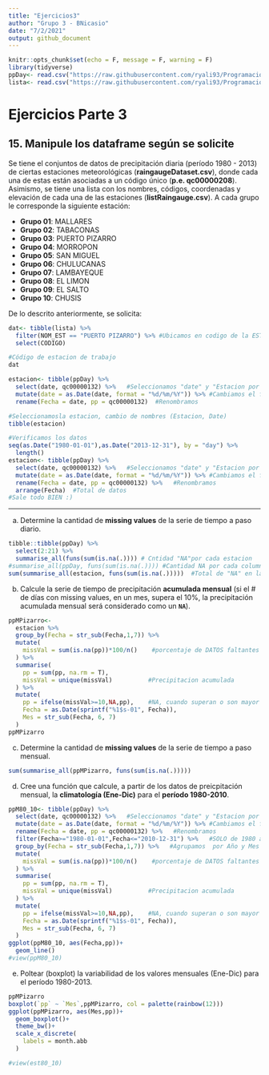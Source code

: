 ```yaml
---
title: "Ejercicios3"
author: "Grupo 3 - BNicasio"
date: "7/2/2021"
output: github_document
---
```


```r
knitr::opts_chunk$set(echo = F, message = F, warning = F)
library(tidyverse)
ppDay<- read.csv("https://raw.githubusercontent.com/ryali93/ProgramacionR/master/data/raingaugeDataset.csv", sep = ",")
lista<- read.csv("https://raw.githubusercontent.com/ryali93/ProgramacionR/master/data/listRaingauge.csv", sep = ",")
```

# Ejercicios Parte 3
## 15. Manipule los dataframe según se solicite
Se tiene el conjuntos de datos de precipitación diaria (período 1980 - 2013) de ciertas estaciones meteorológicas (**raingaugeDataset.csv**), donde cada una de estas están asociadas a un código único (**p.e. qc00000208**). Asimismo, se tiene una lista con los nombres, códigos, coordenadas y elevación de cada una de las estaciones (**listRaingauge.csv**).
A cada grupo le corresponde la siguiente estación:

- **Grupo 01**: MALLARES
- **Grupo 02**: TABACONAS
- **Grupo 03**: PUERTO PIZARRO
- **Grupo 04**: MORROPON
- **Grupo 05**: SAN MIGUEL
- **Grupo 06**: CHULUCANAS
- **Grupo 07**: LAMBAYEQUE
- **Grupo 08**: EL LIMON
- **Grupo 09**: EL SALTO
- **Grupo 10**: CHUSIS

De lo descrito anteriormente, se solicita:
```r
dat<- tibble(lista) %>% 
  filter(NOM_EST == "PUERTO PIZARRO") %>% #Ubicamos en codigo de la ESTACION
  select(CODIGO)
```
```r
#Código de estacion de trabajo
dat
```

```r
estacion<- tibble(ppDay) %>% 
  select(date, qc00000132) %>%   #Seleccionamos "date" y "Estacion por el codigo"
  mutate(date = as.Date(date, format = "%d/%m/%Y")) %>% #Cambiamos el formato de fecha
  rename(Fecha = date, pp = qc00000132)  #Renombramos
```
```r
#Seleccionamosla estacion, cambio de nombres (Estacion, Date)
tibble(estacion)
```
```r
#Verificamos los datos
seq(as.Date("1980-01-01"),as.Date("2013-12-31"), by = "day") %>% 
  length()
estacion<- tibble(ppDay) %>% 
  select(date, qc00000132) %>%   #Seleccionamos "date" y "Estacion por el codigo"
  mutate(date = as.Date(date, format = "%d/%m/%Y")) %>% #Cambiamos el formato de fecha
  rename(Fecha = date, pp = qc00000132) %>%   #Renombramos
  arrange(Fecha)  #Total de datos
#Sale todo BIEN :)
```

** *
a) Determine la cantidad de **missing values** de la serie de tiempo a paso diario.
```r
tibble::tibble(ppDay) %>% 
  select(2:21) %>% 
  summarise_all(funs(sum(is.na(.)))) # Cntidad "NA"por cada estacion 
#summarise_all(ppDay, funs(sum(is.na(.)))) #Cantidad NA por cada columna
sum(summarise_all(estacion, funs(sum(is.na(.)))))  #Total de "NA" en la estacion "Puerto Pizarro"
```
b) Calcule la serie de tiempo de precipitación **acumulada mensual** (si el # de días con missing values, en un mes, supera el 10%, la precipitación acumulada mensual será considerado como un **`NA`**).
```r
ppMPizarro<-
  estacion %>% 
  group_by(Fecha = str_sub(Fecha,1,7)) %>% 
  mutate(
    missVal = sum(is.na(pp))*100/n()    #porcentaje de DATOS faltantes
  ) %>% 
  summarise(
    pp = sum(pp, na.rm = T),
    missVal = unique(missVal)          #Precipitacion acumulada
  ) %>% 
  mutate(
    pp = ifelse(missVal>=10,NA,pp),    #NA, cuando superan o son mayor a 10%
    Fecha = as.Date(sprintf("%1$s-01", Fecha)),
    Mes = str_sub(Fecha, 6, 7)
  )
ppMPizarro
```
c) Determine la cantidad de **missing values** de la serie de tiempo a paso mensual.
```r
sum(summarise_all(ppMPizarro, funs(sum(is.na(.)))))
```
d) Cree una función que calcule, a partir de los datos de preicpitación mensual, la **climatología (Ene-Dic)** para el **período 1980-2010**.
```r

ppM80_10<- tibble(ppDay) %>% 
  select(date, qc00000132) %>%   #Seleccionamos "date" y "Estacion por el codigo"
  mutate(date = as.Date(date, format = "%d/%m/%Y")) %>% #Cambiamos el formato de fecha
  rename(Fecha = date, pp = qc00000132) %>%   #Renombramos
  filter(Fecha>="1980-01-01",Fecha<="2010-12-31") %>%   #SOLO de 1980 a 2010
  group_by(Fecha = str_sub(Fecha,1,7)) %>%   #Agrupamos  por Año y Mes
  mutate(
    missVal = sum(is.na(pp))*100/n()    #porcentaje de DATOS faltantes
  ) %>% 
  summarise(
    pp = sum(pp, na.rm = T),
    missVal = unique(missVal)          #Precipitacion acumulada
  ) %>% 
  mutate(
    pp = ifelse(missVal>=10,NA,pp),    #NA, cuando superan o son mayor a 10%
    Fecha = as.Date(sprintf("%1$s-01", Fecha)),
    Mes = str_sub(Fecha, 6, 7)
  )
ggplot(ppM80_10, aes(Fecha,pp))+
  geom_line()
#view(ppM80_10)
```
e) Poltear (boxplot) la variabilidad de los valores mensuales (Ene-Dic) para el período 1980-2013.
```r
ppMPizarro
boxplot(`pp` ~ `Mes`,ppMPizarro, col = palette(rainbow(12)))
ggplot(ppMPizarro, aes(Mes,pp))+
  geom_boxplot()+
  theme_bw()+
  scale_x_discrete(
    labels = month.abb
  )

#view(est80_10)
```


